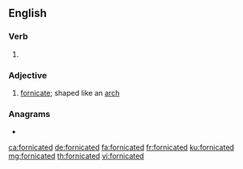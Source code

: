 ==English==

===Verb===
{{head|en|verb form}}

# {{en-past of|fornicate}}

===Adjective===
{{en-adj}}

# [[fornicate]]; shaped like an [[arch]]

===Anagrams===
* {{l|en|fractioned}}

[[ca:fornicated]]
[[de:fornicated]]
[[fa:fornicated]]
[[fr:fornicated]]
[[ku:fornicated]]
[[mg:fornicated]]
[[th:fornicated]]
[[vi:fornicated]]